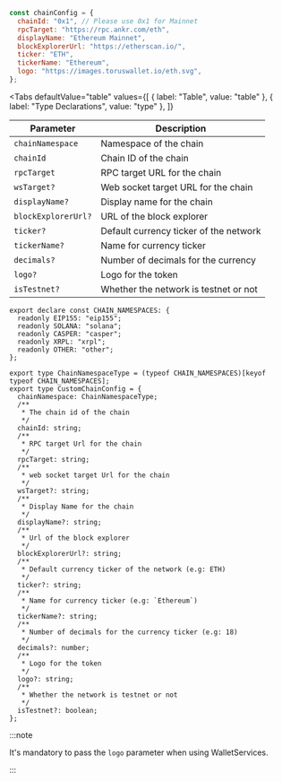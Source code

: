 
```javascript
const chainConfig = {
  chainId: "0x1", // Please use 0x1 for Mainnet
  rpcTarget: "https://rpc.ankr.com/eth",
  displayName: "Ethereum Mainnet",
  blockExplorerUrl: "https://etherscan.io/",
  ticker: "ETH",
  tickerName: "Ethereum",
  logo: "https://images.toruswallet.io/eth.svg",
};
```

<Tabs
  defaultValue="table"
  values={[
    { label: "Table", value: "table" },
    { label: "Type Declarations", value: "type" },
  ]}
>

<TabItem value="table">

| Parameter           | Description                            |
| ------------------- | -------------------------------------- |
| `chainNamespace`    | Namespace of the chain                 |
| `chainId`           | Chain ID of the chain                  |
| `rpcTarget`         | RPC target URL for the chain           |
| `wsTarget?`         | Web socket target URL for the chain    |
| `displayName?`      | Display name for the chain             |
| `blockExplorerUrl?` | URL of the block explorer              |
| `ticker?`           | Default currency ticker of the network |
| `tickerName?`       | Name for currency ticker               |
| `decimals?`         | Number of decimals for the currency    |
| `logo?`             | Logo for the token                     |
| `isTestnet?`        | Whether the network is testnet or not  |

</TabItem>

<TabItem value="type">

```tsx
export declare const CHAIN_NAMESPACES: {
  readonly EIP155: "eip155";
  readonly SOLANA: "solana";
  readonly CASPER: "casper";
  readonly XRPL: "xrpl";
  readonly OTHER: "other";
};

export type ChainNamespaceType = (typeof CHAIN_NAMESPACES)[keyof typeof CHAIN_NAMESPACES];
export type CustomChainConfig = {
  chainNamespace: ChainNamespaceType;
  /**
   * The chain id of the chain
   */
  chainId: string;
  /**
   * RPC target Url for the chain
   */
  rpcTarget: string;
  /**
   * web socket target Url for the chain
   */
  wsTarget?: string;
  /**
   * Display Name for the chain
   */
  displayName?: string;
  /**
   * Url of the block explorer
   */
  blockExplorerUrl?: string;
  /**
   * Default currency ticker of the network (e.g: ETH)
   */
  ticker?: string;
  /**
   * Name for currency ticker (e.g: `Ethereum`)
   */
  tickerName?: string;
  /**
   * Number of decimals for the currency ticker (e.g: 18)
   */
  decimals?: number;
  /**
   * Logo for the token
   */
  logo?: string;
  /**
   * Whether the network is testnet or not
   */
  isTestnet?: boolean;
};
```

</TabItem>

</Tabs>

:::note

It's mandatory to pass the `logo` parameter when using WalletServices.

:::
